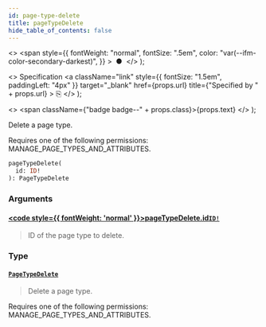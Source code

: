 ```yaml
---
id: page-type-delete
title: pageTypeDelete
hide_table_of_contents: false
---
```


  <>
    <span
      style={{
        fontWeight: "normal",
        fontSize: ".5em",
        color: "var(--ifm-color-secondary-darkest)",
      }}
    >
      &nbsp;●&nbsp;
    </span>
  </>
);

  <>
    Specification
    <a
      className="link"
      style={{ fontSize: "1.5em", paddingLeft: "4px" }}
      target="\_blank"
      href={props.url}
      title={"Specified by " + props.url}
    >
      ⎘
    </a>
  </>
);

  <>
    <span className={"badge badge--" + props.class}>{props.text}</span>
  </>
);

Delete a page type.

Requires one of the following permissions: MANAGE_PAGE_TYPES_AND_ATTRIBUTES.

```graphql
pageTypeDelete(
  id: ID!
): PageTypeDelete
```

### Arguments

#### [<code style={{ fontWeight: 'normal' }}>pageTypeDelete.<b>id</b></code>](#)<Bullet />[`ID!`](../../../api-reference/miscellaneous/scalars/id) <Badge class="secondary" text="non-null"/> <Badge class="secondary" text="scalar"/> <Badge class="secondary" text="miscellaneous"/>

> ID of the page type to delete.

### Type

#### [`PageTypeDelete`](../../../api-reference/pages/objects/page-type-delete) <Badge class="secondary" text="object"/> <Badge class="secondary" text="pages"/>

> Delete a page type.

Requires one of the following permissions: MANAGE_PAGE_TYPES_AND_ATTRIBUTES.

>
